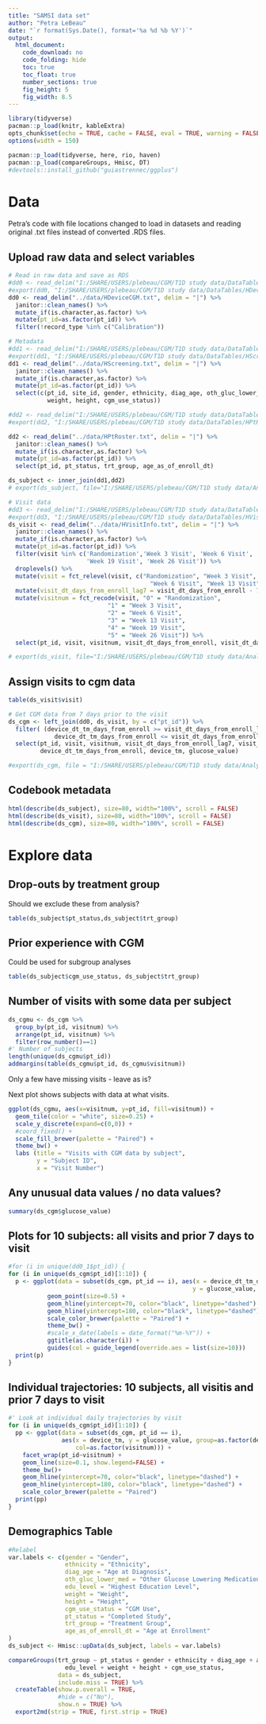 ```yaml
---
title: "SAMSI data set"
author: "Petra LeBeau"
date: "`r format(Sys.Date(), format='%a %d %b %Y')`"
output:
  html_document:
    code_download: no
    code_folding: hide
    toc: true
    toc_float: true
    number_sections: true
    fig_height: 5
    fig_width: 8.5
---
```

  
```r
library(tidyverse)
pacman::p_load(knitr, kableExtra) 
opts_chunk$set(echo = TRUE, cache = FALSE, eval = TRUE, warning = FALSE, comment = NA)
options(width = 150)

pacman::p_load(tidyverse, here, rio, haven)
pacman::p_load(compareGroups, Hmisc, DT)
#devtools::install_github("guiastrennec/ggplus")
```

# Data

Petra's code with file locations changed to load in datasets and reading original .txt files instead of converted .RDS files.

## Upload raw data and select variables
```r
# Read in raw data and save as RDS
#dd0 <- read_delim("I:/SHARE/USERS/plebeau/CGM/T1D study data/DataTables/HDeviceCGM.txt", delim = "|") 
#export(dd0, "I:/SHARE/USERS/plebeau/CGM/T1D study data/DataTables/HDeviceCGM.rds")
dd0 <- read_delim("../data/HDeviceCGM.txt", delim = "|") %>% 
  janitor::clean_names() %>% 
  mutate_if(is.character,as.factor) %>%
  mutate(pt_id=as.factor(pt_id)) %>%
  filter(!record_type %in% c("Calibration"))

# Metadata
#dd1 <- read_delim("I:/SHARE/USERS/plebeau/CGM/T1D study data/DataTables/HScreening.txt", delim = "|") 
#export(dd1, "I:/SHARE/USERS/plebeau/CGM/T1D study data/DataTables/HScreening.rds")
dd1 <- read_delim("../data/HScreening.txt", delim = "|") %>% 
  janitor::clean_names() %>%  
  mutate_if(is.character,as.factor) %>%
  mutate(pt_id=as.factor(pt_id)) %>%
  select(c(pt_id, site_id, gender, ethnicity, diag_age, oth_gluc_lower_med, edu_level, 
           weight, height, cgm_use_status))

#dd2 <- read_delim("I:/SHARE/USERS/plebeau/CGM/T1D study data/DataTables/HPtRoster.txt", delim = "|") 
#export(dd2, "I:/SHARE/USERS/plebeau/CGM/T1D study data/DataTables/HPtRoster.rds")

dd2 <- read_delim("../data/HPtRoster.txt", delim = "|") %>% 
  janitor::clean_names() %>% 
  mutate_if(is.character,as.factor) %>% 
  mutate(pt_id=as.factor(pt_id)) %>%
  select(pt_id, pt_status, trt_group, age_as_of_enroll_dt)

ds_subject <- inner_join(dd1,dd2)
# export(ds_subject, file="I:/SHARE/USERS/plebeau/CGM/T1D study data/AnalysisData/ds_subject.RDS")

# Visit data
#dd3 <- read_delim("I:/SHARE/USERS/plebeau/CGM/T1D study data/DataTables/HVisitInfo.txt", delim = "|") 
#export(dd3, "I:/SHARE/USERS/plebeau/CGM/T1D study data/DataTables/HVisitInfo.rds")
ds_visit <- read_delim("../data/HVisitInfo.txt", delim = "|") %>% 
  janitor::clean_names() %>%  
  mutate_if(is.character,as.factor) %>%
  mutate(pt_id=as.factor(pt_id)) %>%
  filter(visit %in% c('Randomization','Week 3 Visit', 'Week 6 Visit', 'Week 13 Visit',
                      'Week 19 Visit', 'Week 26 Visit')) %>% 
  droplevels() %>% 
  mutate(visit = fct_relevel(visit, c("Randomization", "Week 3 Visit", 
                                        "Week 6 Visit", "Week 13 Visit", "Week 19 Visit", "Week 26 Visit"))) %>% 
  mutate(visit_dt_days_from_enroll_lag7 = visit_dt_days_from_enroll - 7) %>% 
  mutate(visitnum = fct_recode(visit, "0" = "Randomization",
                            "1" = "Week 3 Visit",
                            "2" = "Week 6 Visit",
                            "3" = "Week 13 Visit",
                            "4" = "Week 19 Visit",
                            "5" = "Week 26 Visit")) %>% 
  select(pt_id, visit, visitnum, visit_dt_days_from_enroll, visit_dt_days_from_enroll_lag7)

# export(ds_visit, file="I:/SHARE/USERS/plebeau/CGM/T1D study data/AnalysisData/ds_visit.RDS")
```

## Assign visits to cgm data
```r
table(ds_visit$visit)

# Get CGM data from 7 days prior to the visit
ds_cgm <- left_join(dd0, ds_visit, by = c("pt_id")) %>% 
  filter( (device_dt_tm_days_from_enroll >= visit_dt_days_from_enroll_lag7 &
             device_dt_tm_days_from_enroll <= visit_dt_days_from_enroll) ) %>% 
  select(pt_id, visit, visitnum, visit_dt_days_from_enroll_lag7, visit_dt_days_from_enroll,
         device_dt_tm_days_from_enroll, device_tm, glucose_value)

#export(ds_cgm, file = "I:/SHARE/USERS/plebeau/CGM/T1D study data/AnalysisData/ds_cgm.RDS")
```


## Codebook metadata
```r
html(describe(ds_subject), size=80, width="100%", scroll = FALSE)
html(describe(ds_visit), size=80, width="100%", scroll = FALSE)
html(describe(ds_cgm), size=80, width="100%", scroll = FALSE)
```


# Explore data
## Drop-outs by treatment group
Should we exclude these from analysis?
```r
table(ds_subject$pt_status,ds_subject$trt_group)
```

## Prior experience with CGM
Could be used for subgroup analyses
```r
table(ds_subject$cgm_use_status, ds_subject$trt_group)
```

## Number of visits with some data per subject
```r
ds_cgmu <- ds_cgm %>%  
  group_by(pt_id, visitnum) %>% 
  arrange(pt_id, visitnum) %>% 
  filter(row_number()==1) 
#' Number of subjects
length(unique(ds_cgmu$pt_id))
addmargins(table(ds_cgmu$pt_id, ds_cgmu$visitnum))
```

Only a few have missing visits - leave as is?

Next plot shows subjects with data at what visits. 
```r
ggplot(ds_cgmu, aes(x=visitnum, y=pt_id, fill=visitnum)) +
  geom_tile(color = "white", size=0.25) +
  scale_y_discrete(expand=c(0,0)) +
  #coord_fixed() +
  scale_fill_brewer(palette = "Paired") +
  theme_bw() +
  labs (title = "Visits with CGM data by subject",
        y = "Subject ID",
        x = "Visit Number")
```

## Any unusual data values / no data values?
```r
summary(ds_cgm$glucose_value)  
```

## Plots for 10 subjects: all visits and prior 7 days to visit
```r
#for (i in unique(dd0_1$pt_id)) {
for (i in unique(ds_cgm$pt_id)[1:10]) {
  p <- ggplot(data = subset(ds_cgm, pt_id == i), aes(x = device_dt_tm_days_from_enroll, 
                                                    y = glucose_value, col=visitnum)) +
           geom_point(size=0.5) +
           geom_hline(yintercept=70, color="black", linetype="dashed") +
           geom_hline(yintercept=180, color="black", linetype="dashed") +
           scale_color_brewer(palette = "Paired") +
           theme_bw() +
           #scale_x_date(labels = date_format("%m-%Y")) +
           ggtitle(as.character(i)) +
           guides(col = guide_legend(override.aes = list(size=10)))
  print(p)
}
```

## Individual trajectories: 10 subjects, all visitis and prior 7 days to visit
```r
#' Look at individual daily trajectories by visit
for (i in unique(ds_cgm$pt_id)[1:10]) {
  pp <- ggplot(data = subset(ds_cgm, pt_id == i), 
               aes(x = device_tm, y = glucose_value, group=as.factor(device_dt_tm_days_from_enroll),
                   col=as.factor(visitnum))) +
    facet_wrap(pt_id~visitnum) +
    geom_line(size=0.1, show.legend=FALSE) +
    theme_bw()+
    geom_hline(yintercept=70, color="black", linetype="dashed") +
    geom_hline(yintercept=180, color="black", linetype="dashed") +
    scale_color_brewer(palette = "Paired") 
  print(pp)
}
```

## Demographics Table

```r
#Relabel 
var.labels <- c(gender = "Gender",
                ethnicity = "Ethnicity",
                diag_age = "Age at Diagnosis",
                oth_gluc_lower_med = "Other Glucose Lowering Medication",
                edu_level = "Highest Education Level",
                weight = "Weight",
                height = "Height",
                cgm_use_status = "CGM Use",
                pt_status = "Completed Study",
                trt_group = "Treatment Group",
                age_as_of_enroll_dt = "Age at Enrollment"
)
ds_subject <- Hmisc::upData(ds_subject, labels = var.labels) 

compareGroups(trt_group ~ pt_status + gender + ethnicity + diag_age + age_as_of_enroll_dt +
                edu_level + weight + height + cgm_use_status,
              data = ds_subject,
              include.miss = TRUE) %>% 
  createTable(show.p.overall = TRUE,
              #hide = c("No"),
              show.n = TRUE) %>%
  export2md(strip = TRUE, first.strip = TRUE)
```